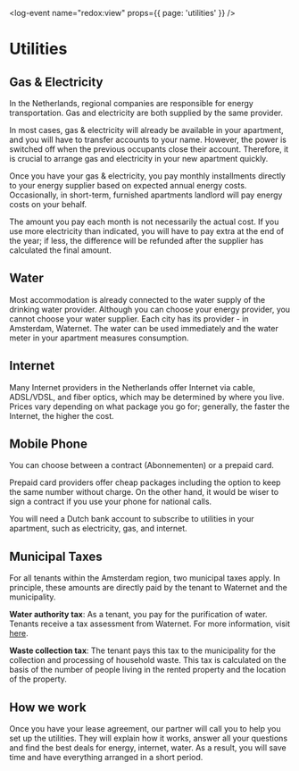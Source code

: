 <log-event name="redox:view" props={{ page: 'utilities' }} />

# Utilities

## Gas & Electricity
In the Netherlands, regional companies are responsible for energy transportation. Gas and electricity are both supplied by the same provider. 

In most cases, gas & electricity will already be available in your apartment, and you will have to transfer accounts to your name. However, the power is switched off when the previous occupants close their account. Therefore, it is crucial to arrange gas and electricity in your new apartment quickly.  

Once you have your gas & electricity, you pay monthly installments directly to your energy supplier based on expected annual energy costs. Occasionally, in short-term, furnished apartments landlord will pay energy costs on your behalf.

<callout type="warning">
    The amount you pay each month is not necessarily the actual cost. If you use more electricity than indicated, you will have to pay extra at the end of the year; if less, the difference will be refunded after the supplier has calculated the final amount.
</callout>

## Water
Most accommodation is already connected to the water supply of the drinking water provider. Although you can choose your energy provider, you cannot choose your water supplier. Each city has its provider - in Amsterdam, Waternet. The water can be used immediately and the water meter in your apartment measures consumption. 

## Internet
Many Internet providers in the Netherlands offer Internet via cable, ADSL/VDSL, and fiber optics, which may be determined by where you live. Prices vary depending on what package you go for; generally, the faster the Internet, the higher the cost. 

## Mobile Phone
You can choose between a contract (Abonnementen) or a prepaid card. 

Prepaid card providers offer cheap packages including the option to keep the same number without charge. On the other hand, it would be wiser to sign a contract if you use your phone for national calls. 

<callout type="warning">
  You will need a Dutch bank account to subscribe to utilities in your apartment, such as electricity, gas, and internet.
</callout>

## Municipal Taxes
For all tenants within the Amsterdam region, two municipal taxes apply. In principle, these amounts are directly paid by the tenant to Waternet and the municipality.

**Water authority tax**: As a tenant, you pay for the purification of water. Tenants receive a tax assessment from Waternet. For more information, visit [here](https://www.waternet.nl/en/service-and-contact/water-authority-tax/).

**Waste collection tax**: The tenant pays this tax to the municipality for the collection and processing of household waste. This tax is calculated on the basis of the number of people living in the rented property and the location of the property.

## How we work 
Once you have your lease agreement, our partner will call you to help you set up the utilities. They will explain how it works, answer all your questions and find the best deals for energy, internet, water. As a result, you will save time and have everything arranged in a short period. 
